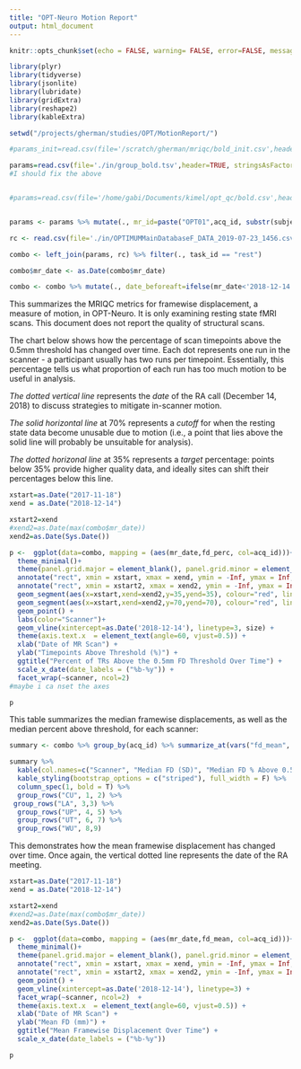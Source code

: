 ```yaml
---
title: "OPT-Neuro Motion Report"
output: html_document
---
```


```r
knitr::opts_chunk$set(echo = FALSE, warning= FALSE, error=FALSE, message = FALSE)
```

```r
library(plyr)
library(tidyverse)
library(jsonlite)
library(lubridate)
library(gridExtra)
library(reshape2)
library(kableExtra)

setwd("/projects/gherman/studies/OPT/MotionReport/")

```


```r
#params_init=read.csv(file='/scratch/gherman/mriqc/bold_init.csv',header=TRUE, stringsAsFactors = FALSE, na.strings=c("NA", '', ' '),colClasses=c("session_id"="character"))

params=read.csv(file='./in/group_bold.tsv',header=TRUE, stringsAsFactors = FALSE, na.strings=c("NA", '', ' '),colClasses=c("session_id"="character"), sep="\t") %>% separate(data = ., col = bids_name, into = c("subject_id", "session_id", "task_id", "acq_id","run_id","type"), sep='_') %>% mutate(., subject_id=substr(subject_id, 5, 14),  session_id=substr(session_id,5, 7), acq_id=substr(acq_id, 5,7), task_id=substr(task_id,6,10))
#I should fix the above 


#params=read.csv(file='/home/gabi/Documents/kimel/opt_qc/bold.csv',header=TRUE, stringsAsFactors = FALSE, na.strings=c("NA", '', ' '),colClasses=c("session_id"="character"))


params <- params %>% mutate(., mr_id=paste("OPT01",acq_id, substr(subject_id, 4, nchar(subject_id)),session_id,  sep="_"), acq_site=substr(acq_id, 1, 2)) 

rc <- read.csv(file='./in/OPTIMUMMainDatabaseF_DATA_2019-07-23_1456.csv', stringsAsFactors = FALSE, na.strings=c("NA",'', ' '), check.names = FALSE) %>% select(., record_id, redcap_event_name, redcap_data_access_group,mr_date, mr_id) %>% filter(., redcap_event_name=="baseline_arm_6"|redcap_event_name=="6_mth_fu_arm_6", !is.na(mr_id)) %>% mutate(., mr_id=toupper(substr(mr_id, 1, nchar(mr_id)-3)))

combo <- left_join(params, rc) %>% filter(., task_id == "rest")

combo$mr_date <- as.Date(combo$mr_date)

combo <- combo %>% mutate(., date_beforeaft=ifelse(mr_date<'2018-12-14', "before","after")) %>% filter(!is.na(date_beforeaft)) %>% mutate(., scanner=ifelse(acq_id=="CU1"|acq_id=="CU2", "CU1/2", acq_id))

```

This summarizes the MRIQC metrics for framewise displacement, a measure of motion, in OPT-Neuro. It is only examining resting state fMRI scans. This document does not report the quality of structural scans. 


The chart below shows how the percentage of scan timepoints above the 0.5mm threshold has changed over time. Each dot represents one run in the scanner - a participant usually has two runs per timepoint. Essentially, this percentage tells us what proportion of each run has too much motion to be useful in analysis.

*The dotted vertical line* represents the *date* of the RA call (December 14, 2018) to discuss strategies to mitigate in-scanner motion.

*The solid horizontal line* at 70% represents a *cutoff* for when the resting state data become unusable due to motion (i.e., a point that lies above the solid line will probably be unsuitable for analysis).

*The dotted horizonal line* at 35% represents a *target* percentage: points below 35% provide higher quality data, and ideally sites can shift their percentages below this line. 


```r
xstart=as.Date("2017-11-18")
xend = as.Date("2018-12-14")

xstart2=xend
#xend2=as.Date(max(combo$mr_date))
xend2=as.Date(Sys.Date())

p <-  ggplot(data=combo, mapping = (aes(mr_date,fd_perc, col=acq_id)))+  
  theme_minimal()+
  theme(panel.grid.major = element_blank(), panel.grid.minor = element_blank()) + 
  annotate("rect", xmin = xstart, xmax = xend, ymin = -Inf, ymax = Inf, fill = "grey", alpha = 0.5)  +
  annotate("rect", xmin = xstart2, xmax = xend2, ymin = -Inf, ymax = Inf, fill = "grey", alpha = 0.8)  + 
  geom_segment(aes(x=xstart,xend=xend2,y=35,yend=35), colour="red", linetype=2, size=0.2)  +
  geom_segment(aes(x=xstart,xend=xend2,y=70,yend=70), colour="red", linetype=1, size=0.2)  +
  geom_point() + 
  labs(color="Scanner")+
  geom_vline(xintercept=as.Date('2018-12-14'), linetype=3, size) +
  theme(axis.text.x  = element_text(angle=60, vjust=0.5)) + 
  xlab("Date of MR Scan") +
  ylab("Timepoints Above Threshold (%)") + 
  ggtitle("Percent of TRs Above the 0.5mm FD Threshold Over Time") + 
  scale_x_date(date_labels = ("%b-%y")) + 
  facet_wrap(~scanner, ncol=2)  
#maybe i ca nset the axes

p 
```

This table summarizes the median framewise displacements, as well as the median percent above threshold, for each scanner:

```r
summary <- combo %>% group_by(acq_id) %>% summarize_at(vars("fd_mean", "fd_perc"),  funs(mean = median(., na.rm = TRUE), sd=sd(.))) %>% mutate(., fd_mean=paste0(round(fd_mean_mean, digits=2), '(', round(fd_mean_sd, digits=2),')'),fd_perc=paste0(round(fd_perc_mean,2), '(', round(fd_perc_sd,2),')')) %>% select(.,acq_id, fd_mean, fd_perc)

summary %>%
  kable(col.names=c("Scanner", "Median FD (SD)", "Median FD % Above 0.5mm (SD)")) %>%
  kable_styling(bootstrap_options = c("striped"), full_width = F) %>% 
  column_spec(1, bold = T) %>% 
  group_rows("CU", 1, 2) %>%
 group_rows("LA", 3,3) %>% 
  group_rows("UP", 4, 5) %>% 
  group_rows("UT", 6, 7) %>%
  group_rows("WU", 8,9)
```


This demonstrates how the mean framewise displacement has changed over time. Once again, the vertical dotted line represents the date of the RA meeting. 
```r
xstart=as.Date("2017-11-18")
xend = as.Date("2018-12-14")

xstart2=xend
#xend2=as.Date(max(combo$mr_date))
xend2=as.Date(Sys.Date())

p <-  ggplot(data=combo, mapping = (aes(mr_date,fd_mean, col=acq_id)))+  
  theme_minimal()+
  theme(panel.grid.major = element_blank(), panel.grid.minor = element_blank()) + 
  annotate("rect", xmin = xstart, xmax = xend, ymin = -Inf, ymax = Inf, fill = "grey", alpha = 0.5)  +
  annotate("rect", xmin = xstart2, xmax = xend2, ymin = -Inf, ymax = Inf, fill = "grey", alpha = 0.8)  + 
  geom_point() + 
  geom_vline(xintercept=as.Date('2018-12-14'), linetype=3) + 
  facet_wrap(~scanner, ncol=2)  + 
  theme(axis.text.x  = element_text(angle=60, vjust=0.5)) + 
  xlab("Date of MR Scan") +
  ylab("Mean FD (mm)") + 
  ggtitle("Mean Framewise Displacement Over Time") + 
  scale_x_date(date_labels = ("%b-%y"))

p 

```



